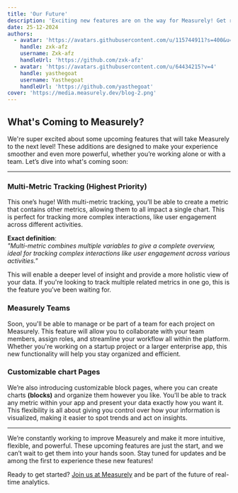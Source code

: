 ```yaml
---
title: 'Our Future'
description: 'Exciting new features are on the way for Measurely! Get ready for enhanced team management, multi-metric tracking, and customizable block pages to take your analytics to the next level.'
date: 25-12-2024
authors:
  - avatar: 'https://avatars.githubusercontent.com/u/115744911?s=400&u=11099f3633a7d52212e4369fe8a3727082075dd3&v=4'
    handle: zxk-afz
    username: Zxk-afz
    handleUrl: 'https://github.com/zxk-afz'
  - avatar: 'https://avatars.githubusercontent.com/u/64434215?v=4'
    handle: yasthegoat
    username: Yasthegoat
    handleUrl: 'https://github.com/yasthegoat'
cover: 'https://media.measurely.dev/blog-2.png'
---
```


## What's Coming to Measurely?

We're super excited about some upcoming features that will take Measurely to the next level! These additions are designed to make your experience smoother and even more powerful, whether you’re working alone or with a team. Let’s dive into what's coming soon:

---

### Multi-Metric Tracking (Highest Priority)

This one’s huge! With multi-metric tracking, you’ll be able to create a metric that contains other metrics, allowing them to all impact a single chart. This is perfect for tracking more complex interactions, like user engagement across different activities.

**Exact definition**:  
_"Multi-metric combines multiple variables to give a complete overview, ideal for tracking complex interactions like user engagement across various activities."_

This will enable a deeper level of insight and provide a more holistic view of your data. If you're looking to track multiple related metrics in one go, this is the feature you’ve been waiting for.

### Measurely Teams

Soon, you'll be able to manage or be part of a team for each project on Measurely. This feature will allow you to collaborate with your team members, assign roles, and streamline your workflow all within the platform. Whether you're working on a startup project or a larger enterprise app, this new functionality will help you stay organized and efficient.

### Customizable chart Pages

We’re also introducing customizable block pages, where you can create charts **(blocks)** and organize them however you like. You'll be able to track any metric within your app and present your data exactly how you want it. This flexibility is all about giving you control over how your information is visualized, making it easier to spot trends and act on insights.

---

We’re constantly working to improve Measurely and make it more intuitive, flexible, and powerful. These upcoming features are just the start, and we can’t wait to get them into your hands soon. Stay tuned for updates and be among the first to experience these new features!

Ready to get started? [Join us at Measurely](https://measurely.dev) and be part of the future of real-time analytics.
